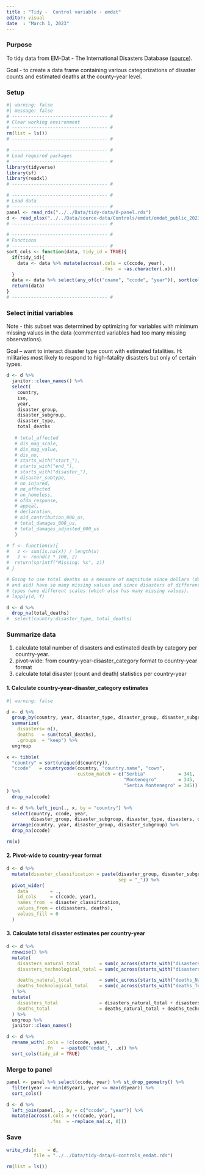 ```yaml
---
title : "Tidy -  Control variable - emdat"
editor: visual
date  : "March 1, 2023"
---
```


### Purpose

To tidy data from EM-Dat - The International Disasters Database ([source](https://www.emdat.be/)).

Goal - to create a data frame containing various categorizations of disaster counts and estimated deaths at the county-year level.

### Setup

```r
#| warning: false
#| message: false
# ----------------------------------- #
# Clear working environment  
# ----------------------------------- #
rm(list = ls())
# ----------------------------------- #

# ----------------------------------- #
# Load required packages
# ----------------------------------- #
library(tidyverse)
library(sf)
library(readxl)
# ----------------------------------- #

# ----------------------------------- #
# Load data
# ----------------------------------- #
panel <- read_rds("../../Data/tidy-data/0-panel.rds")
d <- read_xlsx("../../Data/source-data/Controls/emdat/emdat_public_2023_02_27_query_uid-hUeayJ.xlsx")
# ----------------------------------- #

# ----------------------------------- #
# Functions
# ----------------------------------- #
sort_cols <- function(data, tidy_id = TRUE){
  if(tidy_id){
    data <- data %>% mutate(across(.cols = c(ccode, year), 
                                   .fns  = ~as.character(.x)))
  }
  data <- data %>% select(any_of(c("cname", "ccode", "year")), sort(colnames(data)))
  return(data)
}
# ----------------------------------- #
```

### Select initial variables

Note - this subset was determined by optimizing for variables with minimum missing values in the data (commented variables had too many missing observations).

Goal -- want to interact disaster type count with estimated fatalities. H: militaries most likely to respond to high-fatality disasters but only of certain types.

```r
d <- d %>%
  janitor::clean_names() %>%
  select(
    country,
    iso,
    year,
    disaster_group,
    disaster_subgroup,
    disaster_type,
    total_deaths
    
   # total_affected
   # dis_mag_scale,
   # dis_mag_value,
   # dis_no,
   # starts_with("start_"),
   # starts_with("end_"),
   # starts_with("disaster_"),
   # disaster_subtype,
   # no_injured,
   # no_affected
   # no_homeless,
   # ofda_response,
   # appeal,
   # declaration,
   # aid_contribution_000_us,
   # total_damages_000_us,
   # total_damages_adjusted_000_us
   )

# f <- function(x){
#   z <- sum(is.na(x)) / length(x)
#   z <- round(z * 100, 2)
#  return(sprintf("Missing: %s", z))
# }

# Going to use total deaths as a measure of magnitude since dollars (damages
# and aid) have so many missing values and since disasters of different
# types have different scales (which also has many missing values).
# lapply(d, f)

d <- d %>%
  drop_na(total_deaths)
#  select(country:disaster_type, total_deaths)
```

### Summarize data

1.  calculate total number of disasters and estimated death by category per country-year.
2.  pivot-wide: from country-year-disaster_category format to country-year format
3.  calculate total disaster (count and death) statistics per country-year

#### 1. Calculate country-year-disaster_category estimates

```r
#| warning: false

d <- d %>%
  group_by(country, year, disaster_type, disaster_group, disaster_subgroup) %>%
  summarize(
    disasters= n(),
    deaths   = sum(total_deaths),
    .groups  = "keep") %>%
  ungroup

x <- tibble(
  "country" = sort(unique(d$country)),
  "ccode"   = countrycode(country, "country.name", "cown",
                          custom_match = c("Serbia"            = 341,
                                           "Montenegro"        = 345,
                                           "Serbia Montenegro" = 345))
) %>%
  drop_na(ccode)

d <- d %>% left_join(., x, by = "country") %>%
  select(country, ccode, year,
         disaster_group, disaster_subgroup, disaster_type, disasters, deaths) %>%
  arrange(country, year, disaster_group, disaster_subgroup) %>%
  drop_na(ccode)

rm(x)
```

#### 2. Pivot-wide to country-year format

```r
d <- d %>%
  mutate(disaster_classification = paste(disaster_group, disaster_subgroup, disaster_type,
                                         sep = "_")) %>%
  pivot_wider(
    data        = .,
    id_cols     = c(ccode, year),
    names_from  = disaster_classification,
    values_from = c(disasters, deaths),
    values_fill = 0
  )
```

#### 3. Calculate total disaster estimates per country-year

```r
d <- d %>%
  rowwise() %>%
  mutate(
    disasters_natural_total       = sum(c_across(starts_with("disasters_Natural"))),
    disasters_technological_total = sum(c_across(starts_with("disasters_Technological"))),

    deaths_natural_total          = sum(c_across(starts_with("deaths_Natural"))),
    deaths_technological_total    = sum(c_across(starts_with("deaths_Technological"))),
  ) %>%
  mutate(
    disasters_total               = disasters_natural_total + disasters_technological_total,
    deaths_total                  = deaths_natural_total + deaths_technological_total
  ) %>%
  ungroup %>%
  janitor::clean_names()

d <- d %>% 
  rename_with(.cols = !c(ccode, year),
              .fn   = ~paste0("emdat_", .x)) %>% 
  sort_cols(tidy_id = TRUE)
```

### Merge to panel

```r
panel <- panel %>% select(ccode, year) %>% st_drop_geometry() %>% 
  filter(year >= min(d$year), year <= max(d$year)) %>% 
  sort_cols()

d <- d %>% 
  left_join(panel, ., by = c("ccode", "year")) %>% 
  mutate(across(.cols = !c(ccode, year), 
                .fns  = ~replace_na(.x, 0)))
```

### Save

```r
write_rds(x    = d, 
          file = "../../Data/tidy-data/6-controls_emdat.rds")

rm(list = ls())
```
